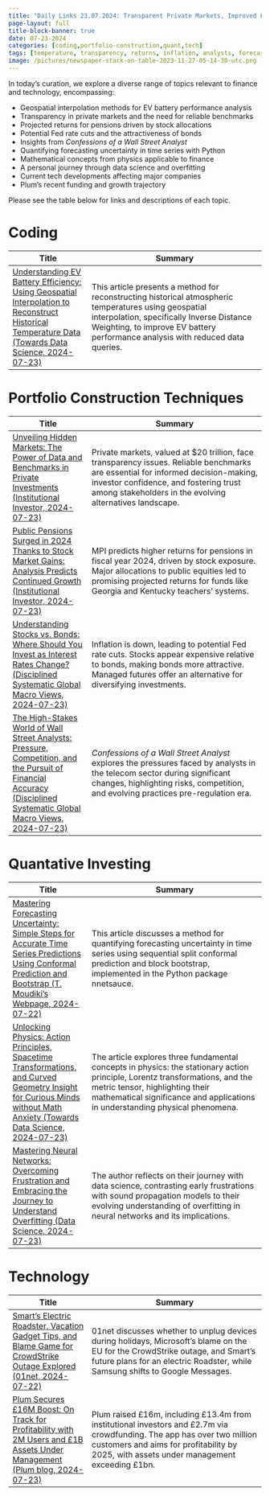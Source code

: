 ```yaml
---
title: "Daily Links 23.07.2024: Transparent Private Markets, Improved Forecasting Models, and Cutting-Edge Tech News"
page-layout: full
title-block-banner: true
date: 07-23-2024
categories: [coding,portfolio-construction,quant,tech]
tags: [temperature, transparency, returns, inflation, analysts, forecasting, physics, data, investment, crowdfunding]
image: /pictures/newspaper-stack-on-table-2023-11-27-05-14-30-utc.png
---
```


In today's curation, we explore a diverse range of topics relevant to finance and technology, encompassing:

- Geospatial interpolation methods for EV battery performance analysis
- Transparency in private markets and the need for reliable benchmarks
- Projected returns for pensions driven by stock allocations
- Potential Fed rate cuts and the attractiveness of bonds
- Insights from _Confessions of a Wall Street Analyst_
- Quantifying forecasting uncertainty in time series with Python
- Mathematical concepts from physics applicable to finance
- A personal journey through data science and overfitting
- Current tech developments affecting major companies
- Plum's recent funding and growth trajectory

Please see the table below for links and descriptions of each topic.



# Coding
| Title | Summary |
|-----|-----------|
| [Understanding EV Battery Efficiency: Using Geospatial Interpolation to Reconstruct Historical Temperature Data (Towards Data Science, 2024-07-23)](https://towardsdatascience.com/temperature-reconstruction-through-geospatial-interpolation-aea34c359207?source=rss----7f60cf5620c9---4)   | This article presents a method for reconstructing historical atmospheric temperatures using geospatial interpolation, specifically Inverse Distance Weighting, to improve EV battery performance analysis with reduced data queries. |

# Portfolio Construction Techniques
| Title | Summary |
|-----|-----------|
| [Unveiling Hidden Markets: The Power of Data and Benchmarks in Private Investments (Institutional Investor, 2024-07-23)](https://www.institutionalinvestor.com/article/2dj2yfmbp85ay1lm1c8ow/opinion/with-20-trillion-in-private-markets-the-lack-of-transparency-is-no-longer-okay)   | Private markets, valued at $20 trillion, face transparency issues. Reliable benchmarks are essential for informed decision-making, investor confidence, and fostering trust among stakeholders in the evolving alternatives landscape. |
| [Public Pensions Surged in 2024 Thanks to Stock Market Gains: Analysis Predicts Continued Growth (Institutional Investor, 2024-07-23)](https://www.institutionalinvestor.com/article/2dj3kro2cg8my5mj198g0/portfolio/stocks-drove-pension-performance-again)   | MPI predicts higher returns for pensions in fiscal year 2024, driven by stock exposure. Major allocations to public equities led to promising projected returns for funds like Georgia and Kentucky teachers' systems. |
| [Understanding Stocks vs. Bonds: Where Should You Invest as Interest Rates Change? (Disciplined Systematic Global Macro Views, 2024-07-23)](http://mrzepczynski.blogspot.com/2024/07/should-you-prefer-stocks-or-bonds-not.html)   | Inflation is down, leading to potential Fed rate cuts. Stocks appear expensive relative to bonds, making bonds more attractive. Managed futures offer an alternative for diversifying investments. |
| [The High-Stakes World of Wall Street Analysts: Pressure, Competition, and the Pursuit of Financial Accuracy (Disciplined Systematic Global Macro Views, 2024-07-23)](http://mrzepczynski.blogspot.com/2024/07/being-wall-street-analyst-has-lot-of.html)   | _Confessions of a Wall Street Analyst_ explores the pressures faced by analysts in the telecom sector during significant changes, highlighting risks, competition, and evolving practices pre-regulation era. |

# Quantative Investing
| Title | Summary |
|-----|-----------|
| [Mastering Forecasting Uncertainty: Simple Steps for Accurate Time Series Predictions Using Conformal Prediction and Bootstrap (T. Moudiki's Webpage, 2024-07-22)](https://www.r-bloggers.com/2024/07/forecasting-uncertainty-sequential-split-conformal-prediction-block-bootstrap-web-app/)   | This article discusses a method for quantifying forecasting uncertainty in time series using sequential split conformal prediction and block bootstrap, implemented in the Python package nnetsauce. |
| [Unlocking Physics: Action Principles, Spacetime Transformations, and Curved Geometry Insight for Curious Minds without Math Anxiety (Towards Data Science, 2024-07-23)](https://towardsdatascience.com/three-mind-blowing-ideas-in-physics-the-stationary-action-principle-lorentz-transformations-and-e86977ea86ad?source=rss----7f60cf5620c9---4)   | The article explores three fundamental concepts in physics: the stationary action principle, Lorentz transformations, and the metric tensor, highlighting their mathematical significance and applications in understanding physical phenomena. |
| [Mastering Neural Networks: Overcoming Frustration and Embracing the Journey to Understand Overfitting (Data Science, 2024-07-23)](https://towardsdatascience.com/i-used-to-hate-overfitting-but-now-im-grokking-it-e6e1dcfbdfd8)   | The author reflects on their journey with data science, contrasting early frustrations with sound propagation models to their evolving understanding of overfitting in neural networks and its implications. |

# Technology
| Title | Summary |
|-----|-----------|
| [Smart's Electric Roadster, Vacation Gadget Tips, and Blame Game for CrowdStrike Outage Explored (01net, 2024-07-22)](https://www.01net.com/actualites/01net-morning-debrancher-ou-pas-ses-equipements-pendant-les-vacances-un-futur-roadster-chez-smart-panne-crowdstrike-a-qui-la-faute.html)   | 01net discusses whether to unplug devices during holidays, Microsoft's blame on the EU for the CrowdStrike outage, and Smart's future plans for an electric Roadster, while Samsung shifts to Google Messages. |
| [Plum Secures £16M Boost: On Track for Profitability with 2M Users and £1B Assets Under Management (Plum blog, 2024-07-23)](https://www.finextra.com/newsarticle/44488/plum-raises-16-million-in-push-for-profitability)   | Plum raised £16m, including £13.4m from institutional investors and £2.7m via crowdfunding. The app has over two million customers and aims for profitability by 2025, with assets under management exceeding £1bn. |

